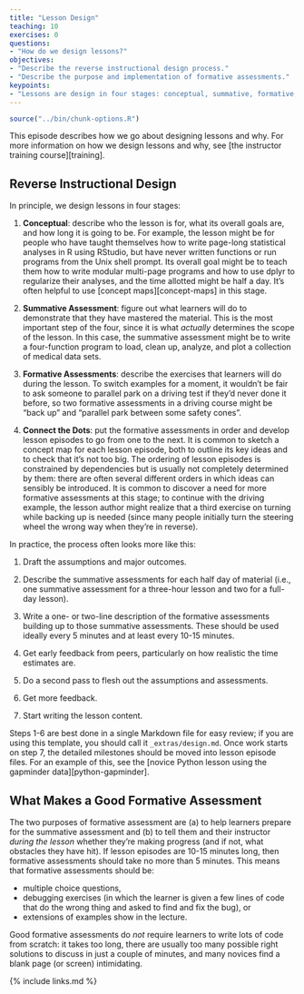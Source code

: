 ```yaml
---
title: "Lesson Design"
teaching: 10
exercises: 0
questions:
- "How do we design lessons?"
objectives:
- "Describe the reverse instructional design process."
- "Describe the purpose and implementation of formative assessments."
keypoints:
- "Lessons are design in four stages: conceptual, summative, formative, and connective."
---
```

```r
source("../bin/chunk-options.R")
```

This episode describes how we go about designing lessons and why.
For more information on how we design lessons and why,
see [the instructor training course][training].

## Reverse Instructional Design

In principle,
we design lessons in four stages:

1.  **Conceptual**:
    describe who the lesson is for,
    what its overall goals are,
    and how long it is going to be.
    For example,
    the lesson might be for people who have taught themselves
    how to write page-long statistical analyses in R using RStudio,
    but have never written functions or run programs from the Unix shell prompt.
    Its overall goal might be to teach them how to write modular multi-page programs
    and how to use dplyr to regularize their analyses,
    and the time allotted might be half a day.
    It's often helpful to use [concept maps][concept-maps] in this stage.

2.  **Summative Assessment**:
    figure out what learners will do to demonstrate that they have mastered the material.
    This is the most important step of the four,
    since it is what *actually* determines the scope of the lesson.
    In this case,
    the summative assessment might be to write a four-function program
    to load, clean up, analyze, and plot a collection of medical data sets.

3.  **Formative Assessments**:
    describe the exercises that learners will do during the lesson.
    To switch examples for a moment,
    it wouldn't be fair to ask someone to parallel park on a driving test
    if they'd never done it before,
    so two formative assessments in a driving course might be
    "back up" and "parallel park between some safety cones".

4.  **Connect the Dots**:
    put the formative assessments in order
    and develop lesson episodes to go from one to the next.
    It is common to sketch a concept map for each lesson episode,
    both to outline its key ideas
    and to check that it's not too big.
    The ordering of lesson episodes is constrained by dependencies
    but is usually not completely determined by them:
    there are often several different orders in which ideas can sensibly be introduced.
    It is common to discover a need for more formative assessments at this stage;
    to continue with the driving example,
    the lesson author might realize that a third exercise on turning while backing up is needed
    (since many people initially turn the steering wheel the wrong way when they're in reverse).

In practice, the process often looks more like this:

1.  Draft the assumptions and major outcomes.

2.  Describe the summative assessments for each half day of material
    (i.e., one summative assessment for a three-hour lesson and two for a full-day lesson).

3.  Write a one- or two-line description of the formative assessments
    building up to those summative assessments.
    These should be used ideally every 5 minutes and at least every 10-15 minutes.

4.  Get early feedback from peers,
    particularly on how realistic the time estimates are.

5.  Do a second pass to flesh out the assumptions and assessments.

6.  Get more feedback.

7.  Start writing the lesson content.

Steps 1-6 are best done in a single Markdown file for easy review;
if you are using this template,
you should call it `_extras/design.md`.
Once work starts on step 7,
the detailed milestones should be moved into lesson episode files.
For an example of this,
see the [novice Python lesson using the gapminder data][python-gapminder].

## What Makes a Good Formative Assessment

The two purposes of formative assessment are
(a) to help learners prepare for the summative assessment and
(b) to tell them and their instructor *during the lesson*
whether they're making progress (and if not, what obstacles they have hit).
If lesson episodes are 10-15 minutes long,
then formative assessments should take no more than 5 minutes.
This means that formative assessments should be:

*   multiple choice questions,
*   debugging exercises
    (in which the learner is given a few lines of code that do the wrong thing
    and asked to find and fix the bug), or
*   extensions of examples show in the lecture.

Good formative assessments do *not* require learners to write lots of code from scratch:
it takes too long,
there are usually too many possible right solutions to discuss in just a couple of minutes,
and many novices find a blank page (or screen) intimidating.

{% include links.md %}
